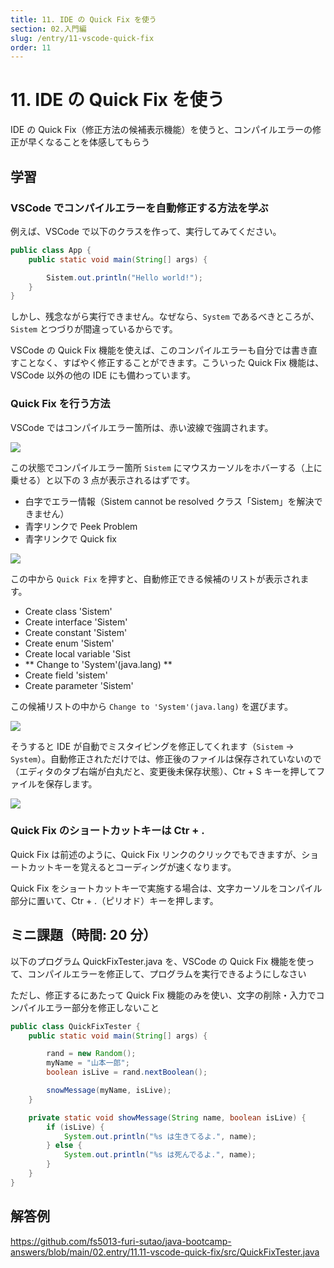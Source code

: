 ```yaml
---
title: 11. IDE の Quick Fix を使う
section: 02.入門編
slug: /entry/11-vscode-quick-fix
order: 11
---
```


# 11. IDE の Quick Fix を使う

<p class="goal">
  IDE の Quick
  Fix（修正方法の候補表示機能）を使うと、コンパイルエラーの修正が早くなることを体感してもらう
</p>

## 学習

### VSCode でコンパイルエラーを自動修正する方法を学ぶ

例えば、VSCode で以下のクラスを作って、実行してみてください。

```java title=src/App.java
public class App {
    public static void main(String[] args) {

        Sistem.out.println("Hello world!");
    }
}
```

しかし、残念ながら実行できません。なぜなら、`System` であるべきところが、`Sistem` とつづりが間違っているからです。

VSCode の Quick Fix 機能を使えば、このコンパイルエラーも自分では書き直すことなく、すばやく修正することができます。こういった Quick Fix 機能は、VSCode 以外の他の IDE にも備わっています。

### Quick Fix を行う方法

VSCode ではコンパイルエラー箇所は、赤い波線で強調されます。

![](./images/compile_error.png)

この状態でコンパイルエラー箇所 `Sistem` にマウスカーソルをホバーする（上に乗せる）と以下の 3 点が表示されるはずです。

- 白字でエラー情報（Sistem cannot be resolved クラス「Sistem」を解決できません）
- 青字リンクで Peek Problem
- 青字リンクで Quick fix

![](./images/hover_on_compile_error.png)

この中から `Quick Fix` を押すと、自動修正できる候補のリストが表示されます。

- Create class 'Sistem'
- Create interface 'Sistem'
- Create constant 'Sistem'
- Create enum 'Sistem'
- Create local variable 'Sist
- ** Change to 'System'(java.lang) **
- Create field 'sistem'
- Create parameter 'Sistem'

この候補リストの中から `Change to 'System'(java.lang)` を選びます。

![](./images/quick_fixed_list.png)

そうすると IDE が自動でミスタイピングを修正してくれます（`Sistem` → `System`）。自動修正されただけでは、修正後のファイルは保存されていないので（エディタのタブ右端が白丸だと、変更後未保存状態）、Ctr + S キーを押してファイルを保存します。

![](./images/quick_fixed_java_file.png)

### Quick Fix のショートカットキーは Ctr + .

Quick Fix は前述のように、Quick Fix リンクのクリックでもできますが、ショートカットキーを覚えるとコーディングが速くなります。

Quick Fix をショートカットキーで実施する場合は、文字カーソルをコンパイル部分に置いて、Ctr + .（ピリオド）キーを押します。

## ミニ課題（時間: 20 分）

以下のプログラム QuickFixTester.java を、VSCode の Quick Fix 機能を使って、コンパイルエラーを修正して、プログラムを実行できるようにしなさい

ただし、修正するにあたって Quick Fix 機能のみを使い、文字の削除・入力でコンパイルエラー部分を修正しないこと

```java title=src/QuickFixTester.java
public class QuickFixTester {
    public static void main(String[] args) {

        rand = new Random();
        myName = "山本一郎";
        boolean isLive = rand.nextBoolean();

        snowMessage(myName, isLive);
    }

    private static void showMessage(String name, boolean isLive) {
        if (isLive) {
            System.out.println("%s は生きてるよ.", name);
        } else {
            System.out.println("%s は死んでるよ.", name);
        }
    }
}
```

## 解答例

https://github.com/fs5013-furi-sutao/java-bootcamp-answers/blob/main/02.entry/11.11-vscode-quick-fix/src/QuickFixTester.java
